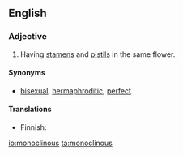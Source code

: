 ==English==

===Adjective===
{{en-adj|-}}

# {{context|botany|dated}} Having [[stamen]]s and [[pistil]]s in the same flower.

====Synonyms====
* {{sense|having stamens and pistils}} [[bisexual]], [[hermaphroditic]], [[perfect]]

====Translations====
{{trans-top|having stamens and pistils}}
* Finnish: {{t-|fi|kaksineuvoinen}}
{{trans-mid}}
{{trans-bottom}}

[[io:monoclinous]]
[[ta:monoclinous]]